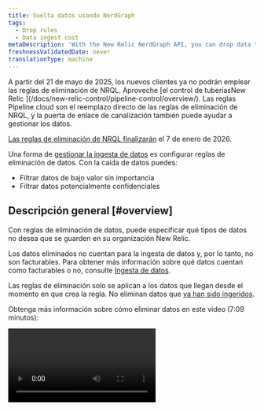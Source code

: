 ```yaml
---
title: Suelta datos usando NerdGraph
tags:
  - Drop rules
  - Data ingest cost
metaDescription: 'With the New Relic NerdGraph API, you can drop data that meeets certain criteria and have it not count towards ingest and billing.'
freshnessValidatedDate: never
translationType: machine
---
```


<Callout variant="important">
  A partir del 21 de mayo de 2025, los nuevos clientes ya no podrán emplear las reglas de eliminación de NRQL. Aproveche [el control de tuberíasNew Relic ](/docs/new-relic-control/pipeline-control/overview/). Las reglas Pipeline cloud son el reemplazo directo de las reglas de eliminación de NRQL, y la puerta de enlace de canalización también puede ayudar a gestionar los datos.

  [Las reglas de eliminación de NRQL finalizarán](/eol/2025/05/drop-rule-filter) el 7 de enero de 2026.
</Callout>

Una forma de [gestionar la ingesta de datos](/docs/data-apis/manage-data/manage-data-coming-new-relic) es configurar reglas de eliminación de datos. Con la caída de datos puedes:

* Filtrar datos de bajo valor sin importancia
* Filtrar datos potencialmente confidenciales

## Descripción general [#overview]

Con reglas de eliminación de datos, puede especificar qué tipos de datos no desea que se guarden en su organización New Relic.

Los datos eliminados no cuentan para la ingesta de datos y, por lo tanto, no son facturables. Para obtener más información sobre qué datos cuentan como facturables o no, consulte [Ingesta de datos](/docs/accounts/accounts-billing/new-relic-one-pricing-billing/data-ingest-billing/#usage-calculation).

Las reglas de eliminación solo se aplican a los datos que llegan desde el momento en que crea la regla. No eliminan datos que [ya han sido ingeridos](/docs/telemetry-data-platform/ingest-manage-data/manage-data/manage-data-retention#data-deletion).

Obtenga más información sobre cómo eliminar datos en este video (7:09 minutos):

<Video id="ww0mim4c5jk" type="youtube" />

Además de crear reglas para eliminar datos, otras formas de minimizar los datos no deseados incluyen:

* Si desea eliminar [datos de intervalo de tiempo de métricaAPM ](/docs/data-apis/understand-data/metric-data/query-apm-metric-timeslice-data-nrql), puede emplear [reglas de normalización métrica](/docs/new-relic-one/use-new-relic-one/ui-data/metric-normalization-rules). Sin embargo, no puede eliminar datos de intervalo de tiempo de métrica con reglas de eliminación. Para obtener más información sobre la diferencia entre los datos de intervalo de tiempo de métrica y dimensional métrica, consulte [el documento de tipos de datosNew Relic .](/docs/data-apis/understand-data/new-relic-data-types/#timeslice-data)
* Si está informando un log, puede [colocar datos log a través de la UI](/docs/logs/ui-data/drop-data-drop-filter-rules).
* Si está utilizando la escritura remota de Prometheus, consulte [Eliminar datos de escritura remota de Prometheus](/docs/integrations/prometheus-integrations/install-configure/remote-write-drop-data/).

## Requisitos [#requirements]

La capacidad de crear y editar reglas de filtro de caída está vinculada a la [capacidad`NRQL drop rules` ](/docs/accounts/accounts-billing/new-relic-one-user-management/user-permissions#insights).

Los siguientes tipos de datos pueden ser objetivos para la eliminación de datos:

* Evento reportado por APM

* Evento informado browser

* Evento reportado desde dispositivos móviles

* Evento reportado por Sintético

* evento personalizado (como los generados por las [API del agente APM](/docs/insights/insights-data-sources/custom-data/insert-custom-events-new-relic-apm-agents) o la [API de eventos](/docs/insights/insights-data-sources/custom-data/introduction-event-api))

* log datos (también puede [usar la UI para eliminar datos](/docs/logs/ui-data/drop-data-drop-filter-rules))

* Rastreo distribuido abarca

* [Evento de monitoreo de infraestructura predeterminado](/docs/infrastructure/manage-your-data/data-instrumentation/default-infrastructure-monitoring-data) y evento [de integración de infraestructura](/docs/integrations/infrastructure-integrations/get-started/introduction-infrastructure-integrations) . Algunas advertencias:

  * Cuando elimina estos datos, los datos sin procesar se eliminan, pero los eventos agregados `SystemSample`, `ProcessSample`, `NetworkSample` y `StorageSample` todavía están disponibles (para obtener más información sobre esto, consulte [retención de datos](/docs/data-apis/manage-data/manage-data-retention/#infrastructure-data)). Aunque todavía están disponibles, estos datos no cuentan para la ingesta y no son facturables.
  * Los datos de infraestructura sin procesar se utilizan para alertar, por lo que si elimina esos datos, no podrá alertar sobre ellos. Debido a que los datos agregados aún están disponibles, es posible que aún los vea en gráficos con rangos de tiempo superiores a 59 minutos.

<Callout variant="important">
  El 7 de enero de 2026, las reglas de eliminación dirigidas a eventos de infraestructura en `SystemSample`, `ProcessSample`, `NetworkSample` y `StorageSample` eliminarán los datos agregados.
</Callout>

* [Dimensiones métricas](/docs/telemetry-data-platform/ingest-manage-data/understand-data/new-relic-data-types#dimensional-metrics). Algunas advertencias:

  * Para organizaciones con nuestro [modelo de precios original](/docs/accounts/original-accounts-billing/product-pricing/product-based-pricing): la facturación se basa en la suscripción del producto, lo que significa que las dimensiones métricas eliminadas siguen siendo facturables.
  * Para métricas generadas por el [servicio evento-to-métrica](/docs/data-ingest-apis/get-data-new-relic/metric-api/events-metrics-service-create-metrics): las reglas de eliminación no funcionarán, pero estas métricas se pueden detener o podar atributos deshabilitando o reconfigurando la regla evento-to-métrica.
  * Los datos de intervalo de tiempo de métrica no se pueden eliminar con reglas de eliminación. Para obtener más información sobre los datos del intervalo de tiempo de métrica APM , consulte [este documento](/docs/data-apis/understand-data/new-relic-data-types/#timeslice-data).

## Crear una regla para descartar datos [#how-to]

<Callout variant="caution">
  Tenga cuidado al decidir eliminar datos. Los datos que usted arroja no se pueden recuperar. Para obtener más detalles sobre posibles problemas, consulte [Notas de precaución](#caution).
</Callout>

Para eliminar datos, cree una regla de eliminación de formato [NerdGraph](/docs/apis/nerdgraph/get-started/introduction-new-relic-nerdgraph)que incluya:

* Una cadena [NRQL](/docs/query-data/nrql-new-relic-query-language/getting-started/introduction-nrql) que especifica qué tipos de datos eliminar
* Un tipo <DNT>**action**</DNT> que especifica cómo aplicar la cadena NRQL

Puedes formar y realizar la llamada en el explorador de API de NerdGraph: <DNT>**[one.newrelic.com](https://one.newrelic.com) &gt; Apps &gt; NerdGraph API explorer**</DNT>.

El límite de longitud de la consulta NRQL es de 4096 caracteres. Si excede la longitud, nerdGraph arrojará un error `INVALID_NRQL_TOO_LONG`.

Hay dos formas de eliminar datos:

* <DNT>**Drop entire data types or a data subset**</DNT> (con filtro opcional). Esto usa el tipo `DROP_DATA` <DNT>**action**</DNT> y usa NRQL del formulario:

  ```sql
  SELECT * FROM DATA_TYPE_1, DATA_TYPE_2 (WHERE OPTIONAL_FILTER)
  ```

  Para este tipo de regla de eliminación, no puede utilizar nada más que `*` en la cláusula `SELECT` .

* <DNT>**Drop attributes from data types**</DNT> (con filtro opcional). Esto usa el tipo `DROP_ATTRIBUTES` <DNT>**action**</DNT> y usa NRQL del formulario:

  ```sql
  SELECT dropAttr1, dropAttr2 FROM DATA_TYPE (WHERE OPTIONAL_FILTER)
  ```

  Para este tipo de regla de eliminación, debe pasar una lista no vacía de nombres de atributos sin formato.

## Restricciones NRQL [#restrictions]

No todas las cláusulas NRQL tienen sentido para generar reglas de eliminación. Puede proporcionar una cláusula [`WHERE`](/docs/query-data/nrql-new-relic-query-language/getting-started/nrql-syntax-clauses-functions#sel-where) para seleccionar datos con un atributo específico. No se pueden utilizar otras características como `LIMIT`, `TIMESERIES`, `COMPARE WITH`, `FACET` y otras cláusulas.

`SINCE` y `UNTIL` no se admiten en las reglas de eliminación. Si tiene reglas de tiempo específico (por ejemplo, dejar todo hasta un momento en el futuro), use `WHERE timestamp < (epoch milliseconds in the future)`. Tampoco puede utilizar `SINCE` para eliminar datos históricos: las reglas de eliminación de NRQL solo se aplican a los datos informados después de que se creó la regla de eliminación. Si necesita eliminar datos que ya han sido reportados, comuníquese con su representante de New Relic.

`JOIN` y [las subconsultas](/docs/query-your-data/nrql-new-relic-query-language/get-started/subqueries-in-nrql) tampoco son compatibles. Las reglas de eliminación se aplican a cada punto de datos de forma independiente y no se pueden consultar otros datos para determinar si se debe aplicar una regla de eliminación.

Los dos tipos de acciones tienen estas restricciones:

* `DROP_DATA` solo puede usar `SELECT *`.
* `DROP_ATTRIBUTES` requiere el uso de `SELECT` con atributo &quot;raw&quot; (atributo sin [función de agregador](/docs/query-data/nrql-new-relic-query-language/getting-started/nrql-syntax-clauses-functions#functions) aplicada). Esto también significa que no puedes usar `SELECT *`. Además, hay algunos atributos que son integrales para su tipo de datos y <DNT>**cannot be dropped**</DNT> (como `timestamp` en datos de eventos). Si los incluyes, el registro fallará.

## Ejemplos de reglas de caída [#example-rules]

A continuación se muestran algunos ejemplos de reglas de eliminación:

<CollapserGroup>
  <Collapser id="drop-events" title="Eliminar dos tipos de eventos">
    Digamos que notas que tienes algunos tipos de eventos enviados a New Relic que no son importantes para ti. Además, evitar que la fuente envíe esos tipos de eventos rápidamente no es realista, ya que requiere cambios en el agente y/o la instrumentación API. Usar una regla de caída es una forma más fácil de lograr el mismo objetivo.

    A continuación se muestra un ejemplo de llamada a NerdGraph que genera dos tipos de eventos: `Event1` y `Event2`.

    ```graphql
    mutation {
        nrqlDropRulesCreate(accountId: YOUR_ACCOUNT_ID, rules: [
            {
                action: DROP_DATA
                nrql: "SELECT * FROM Event1, Event2"
                description: "Drops all data for Event1 and Event2."
            }
        ])
        {
            successes { id }
            failures {
                submitted { nrql }
                error { reason description }
            }
        }
    }
    ```
  </Collapser>

  <Collapser id="drop-specific-events" title="Eliminar evento que cumpla ciertos criterios">
    Supongamos que tiene un tipo de evento personalizado de gran volumen que llega de múltiples fuentes. Si no considera que todos esos datos sean importantes, puede utilizar una regla de eliminación. A continuación se muestra un ejemplo de una regla de eliminación que filtra eventos según criterios específicos.

    ```graphql
    mutation {
        nrqlDropRulesCreate(accountId: YOUR_ACCOUNT_ID, rules: [
            {
                action: DROP_DATA
                nrql: "SELECT * FROM MyCustomEvent WHERE appName='LoadGeneratingApp' AND environment='development'"
                description: "Drops all data for MyCustomEvent that comes from the LoadGeneratingApp in the dev environment, because there is too much and we don’t look at it."
            }
        ])
        {
            successes { id }
            failures {
                submitted { nrql }
                error { reason description }
            }
        }
    }
    ```
  </Collapser>

  <Collapser id="drop-sensitive-data" title="Eliminar atributo sensible manteniendo el resto de los datos">
    Digamos que notó que un evento tiene un atributo que contiene información de identificación personal (PII). Está trabajando para actualizar sus servicios y dejar de enviar datos, pero hasta entonces, debe dejar de almacenar más PII en New Relic. Aunque podría eliminar todos los datos tal como llegan con una regla `DROP_DATA` , el resto de los datos aún proporciona valor. Por lo tanto, puede registrar una regla de eliminación para eliminar solo la PII infractora de sus datos:

    ```graphql
    mutation {
        nrqlDropRulesCreate(accountId: YOUR_ACCOUNT_ID, rules: [
            {
                action: DROP_ATTRIBUTES
                nrql: "SELECT userEmail, userName FROM MyCustomEvent"
                description: "Removes the user name and email fields from MyCustomEvent"
            }
        ])
        {
            successes { id }
            failures {
                submitted { nrql }
                error { reason description }
            }
        }
    }
    ```
  </Collapser>
</CollapserGroup>

## Verifica que tu regla de abandono funcione [#verify]

Después de crear una regla de eliminación, verifique que funcione como se esperaba. La regla debería entrar en vigor rápidamente después de un registro exitoso, así que intente ejecutar una versión `TIMESERIES` de la consulta que registró para ver que los datos desaparecen.

<table>
  <thead>
    <tr>
      <th style={{ width: "200px" }}>
        Tipo de regla de eliminación
      </th>

      <th>
        NRQL
      </th>
    </tr>
  </thead>

  <tbody>
    <tr>
      <td>
        `DROP_DATA`
      </td>

      <td>
        <DNT>
          **Drop rule NRQL:**
        </DNT>

        ```sql
        SELECT * FROM MyEvent WHERE foo = bar
        ```

        <DNT>
          **Validation NRQL:**
        </DNT>

        ```sql
        SELECT count(*) FROM MyEvent WHERE foo = bar TIMESERIES
        ```

        Esto debería caer a 0. Para verificar que no afectó a nada más, invierta la cláusula `WHERE` .
      </td>
    </tr>

    <tr>
      <td>
        `DROP_ATTRIBUTES`
      </td>

      <td>
        <DNT>
          **Drop rule NRQL:**
        </DNT>

        ```sql
        SELECT dropAttr1, dropAttr2 FROM MyEvent WHERE foo = bar
        ```

        <DNT>
          **Validation NRQL:**
        </DNT>

        ```sql
        SELECT count(dropAttr1), count(dropAttr2) FROM MyEvent WHERE foo = bar TIMESERIES
        ```

        Ambas líneas deberían caer a 0. Para verificar que no afectó el evento que contenía estos atributos y aún debería hacerlo, invierta la cláusula `WHERE` .
      </td>
    </tr>
  </tbody>
</table>

## Ver reglas [#view]

A continuación se muestra un ejemplo de llamada a NerdGraph que devuelve las reglas de eliminación establecidas en una cuenta:

```graphql
{
    actor {
        account(id: YOUR_ACCOUNT_ID) {
            nrqlDropRules {
                list {
                    rules {
                        id
                        nrql
                        accountId
                        action
                        createdBy
                        createdAt
                        description
                    }
                    error { reason description }
                }
            }
        }
    }
}
```

## Eliminar reglas de colocación [#delete]

A continuación se muestra un ejemplo de llamada a NerdGraph que elimina dos reglas de eliminación específicas:

```graphql
mutation {
    nrqlDropRulesDelete(accountId: YOUR_ACCOUNT_ID, ruleIds: ["48", "98"]) {
        successes {
            id
            nrql
            accountId
            action
            description
        }
        failures {
            error { reason description }
            submitted { ruleId accountId }
        }
    }
}
```

## Auditar el historial de reglas de eliminación [#history]

Para ver quién creó y eliminó reglas de eliminación, consulte [el log de auditoría de su cuenta](/docs/insights/use-insights-ui/manage-account-data/query-account-audit-logs-nrauditevent). La [lista extrema](#list) también incluye el ID de usuario de la persona que creó la regla.

## Precauciones al soltar datos [#caution]

Al crear reglas de eliminación, usted es responsable de garantizar que las reglas identifiquen y descarten con precisión los datos que cumplan con las condiciones que haya establecido. También eres responsable de monitorear la regla, así como los datos que revelas a New Relic.

New Relic no puede garantizar que esta funcionalidad resuelva por completo las inquietudes que pueda tener sobre la divulgación de datos. New Relic no revisa ni monitor qué tan efectivas son las reglas que usted desarrolla.

La creación de reglas sobre datos confidenciales puede filtrar información sobre qué tipos de datos mantiene, incluido el formato de sus datos o sistemas (por ejemplo, al hacer referencia a direcciones de correo electrónico o números de tarjetas de crédito específicos). Las reglas que usted crea, incluida toda la información contenida en esas reglas, pueden ser vistas y editadas por cualquier usuario con los permisos de control de acceso basados en roles pertinentes.

Sólo se eliminarán los datos nuevos. Los datos existentes [no se pueden editar ni eliminar](/docs/telemetry-data-platform/ingest-manage-data/manage-data/manage-data-retention#data-deletion).

## Drop atributo en rollups dimensionales métricas

[Dimensional métrica](/docs/data-apis/understand-data/new-relic-data-types/#metrics-conceptual) métrica agregada en rollups para almacenamiento a largo plazo y como forma de optimizar consultas a largo plazo. Se aplican [límites de cardinalidad métrica](/docs/data-apis/ingest-apis/metric-api/metric-api-limits-restricted-attributes) a estos datos.

Puede utilizar esta característica para decidir qué atributo no necesita para el almacenamiento y la consulta a largo plazo, pero que le gustaría mantener para la consulta en tiempo real.

Por ejemplo, agregar `containerId` como atributo puede ser útil para la resolución de problemas en vivo o análisis recientes, pero puede no ser necesario cuando se realizan consultas durante períodos más prolongados para tendencias más importantes. Debido a lo único que puede ser algo como `containerId` , puede llevarlo rápidamente hacia sus [límites de cardinalidad métrica](/docs/data-apis/ingest-apis/metric-api/metric-api-limits-restricted-attributes) que, cuando se alcanza, detiene la síntesis de resúmenes durante el resto de ese día UTC.

Esta característica también le permite mantener el atributo [de alta cardinalidad](/docs/data-apis/ingest-apis/metric-api/NRQL-high-cardinality-metrics/) en los datos sin procesar y eliminarlos de los paquetes acumulativos, lo que le brinda más control sobre la rapidez con la que se acerca a sus límites de cardinalidad.

### Uso

<DNT>**Drop attributes from dimensional metrics rollups**</DNT> (con filtro opcional). Esto usa el tipo `DROP_ATTRIBUTES_FROM_METRIC_AGGREGATES` <DNT>**action**</DNT> y usa NRQL del formulario:

```sql
SELECT dropAttr1, dropAttr2 FROM Metric (WHERE OPTIONAL_FILTER)
```

Aquí hay un ejemplo de solicitud de NerdGraph:

```graphql
mutation {
    nrqlDropRulesCreate(accountId: YOUR_ACCOUNT_ID, rules: [
        {
            action: DROP_ATTRIBUTES_FROM_METRIC_AGGREGATES
            nrql: "SELECT containerId FROM Metric WHERE metricName = 'some.metric'"
            description: "Removes the containerId from long term querys."
        }
    ])
    {
        successes { id }
        failures {
            submitted { nrql }
            error { reason description }
        }
    }
}
```

Para verificar que esté funcionando, espere de 3 a 5 minutos para que se seleccione la regla y se generen datos agregados. Luego, asumiendo que el ejemplo NRQL anterior es su regla de eliminación, ejecute la siguiente consulta:

```sql
SELECT count(containerId) FROM Metric WHERE metricName = 'some.metric' TIMESERIES SINCE 2 hours ago
SELECT count(containerId) FROM Metric WHERE metricName = 'some.metric' TIMESERIES SINCE 2 hours ago RAW
```

La primera consulta recupera resúmenes métricos y debería reducirse a 0 ya que `containerId` se eliminó según la nueva regla de eliminación. La segunda consulta recupera datos brutos métricos utilizando la palabra clave `RAW` y debería continuar manteniéndose estable ya que los datos brutos no se ven afectados por la nueva regla de eliminación. Para obtener más información sobre cómo ver el impacto que esto tendrá en su cardinalidad, consulte [Comprender y consultar la alta cardinalidad métrica](/docs/data-apis/ingest-apis/metric-api/NRQL-high-cardinality-metrics).

### Restricciones

Todas las restricciones que se aplican a `DROP_ATTRIBUTES` se aplican a `DROP_ATTRIBUTES_FROM_METRIC_AGGREGATES` con la restricción adicional de que solo puede orientar el tipo de datos `Metric` . Tampoco funcionan en `Metric` consulta de segmentación de datos creados por un [evento a regla métrica](/docs/data-ingest-apis/get-data-new-relic/metric-api/events-metrics-service-create-metrics) o en `Metric` consulta de segmentación [de datos de intervalo de tiempo](/docs/data-apis/understand-data/metric-data/query-apm-metric-timeslice-data-nrql).

## Aprende más

Recomendaciones para aprender más:

* [Conceptos básicos y terminología de NerdGraph](/docs/apis/nerdgraph/get-started/introduction-new-relic-nerdgraph#terminology)
* [Conceptos básicos de NRQL](/docs/query-data/nrql-new-relic-query-language/getting-started/introduction-nrql)
* Explore el [foro de soporte](https://discuss.newrelic.com/c/telemetry-data-platform/dashboards) para conocer los debates de la comunidad sobre las reglas de eliminación de NRQL.
* Para profundizar en la gestión de la ingesta de datos para una organización compleja, consulte [Gobernanza de la ingesta de datos](/docs/new-relic-solutions/observability-maturity/operational-efficiency/intro-data-governance).